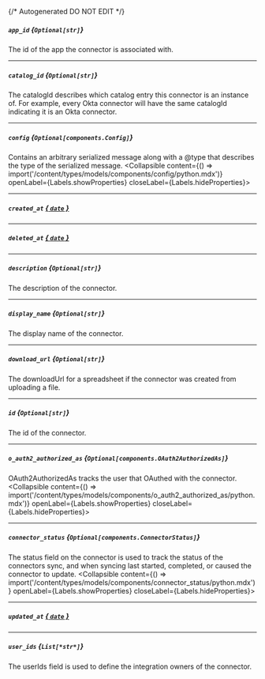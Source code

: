 {/* Autogenerated DO NOT EDIT  */}

##### `app_id` *{`Optional[str]`}*
The id of the app the connector is associated with.

---
##### `catalog_id` *{`Optional[str]`}*
The catalogId describes which catalog entry this connector is an instance of. For example, every Okta connector will have the same catalogId indicating it is an Okta connector.

---
##### `config` *{`Optional[components.Config]`}*
Contains an arbitrary serialized message along with a \@type that describes the type of the serialized message.
<Collapsible content={() => import('/content/types/models/components/config/python.mdx')} openLabel={Labels.showProperties} closeLabel={Labels.hideProperties}>
</Collapsible>

---
##### `created_at` [*{ `date` }*](https://docs.python.org/3/library/datetime.html#date-objects)

---
##### `deleted_at` [*{ `date` }*](https://docs.python.org/3/library/datetime.html#date-objects)

---
##### `description` *{`Optional[str]`}*
The description of the connector.

---
##### `display_name` *{`Optional[str]`}*
The display name of the connector.

---
##### `download_url` *{`Optional[str]`}*
The downloadUrl for a spreadsheet if the connector was created from uploading a file.

---
##### `id` *{`Optional[str]`}*
The id of the connector.

---
##### `o_auth2_authorized_as` *{`Optional[components.OAuth2AuthorizedAs]`}*
OAuth2AuthorizedAs tracks the user that OAuthed with the connector.
<Collapsible content={() => import('/content/types/models/components/o_auth2_authorized_as/python.mdx')} openLabel={Labels.showProperties} closeLabel={Labels.hideProperties}>
</Collapsible>

---
##### `connector_status` *{`Optional[components.ConnectorStatus]`}*
The status field on the connector is used to track the status of the connectors sync, and when syncing last started, completed, or caused the connector to update.
<Collapsible content={() => import('/content/types/models/components/connector_status/python.mdx')} openLabel={Labels.showProperties} closeLabel={Labels.hideProperties}>
</Collapsible>

---
##### `updated_at` [*{ `date` }*](https://docs.python.org/3/library/datetime.html#date-objects)

---
##### `user_ids` *{`List[*str*]`}*
The userIds field is used to define the integration owners of the connector.


